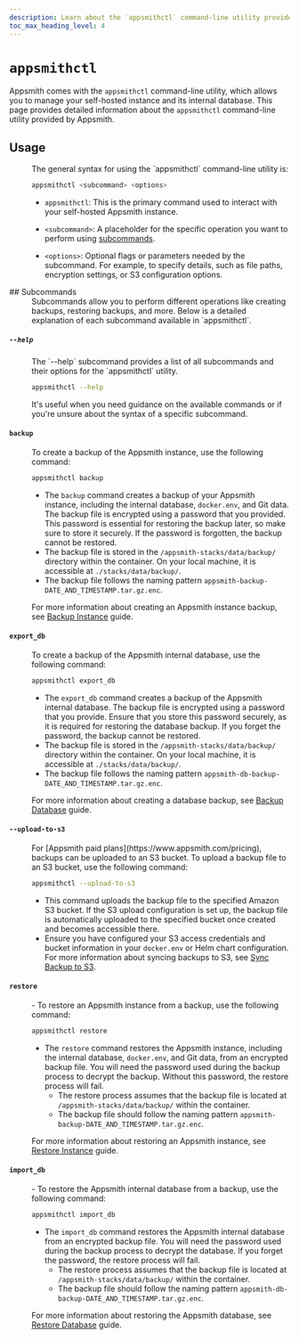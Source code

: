 ```yaml
---
description: Learn about the `appsmithctl` command-line utility provided by Appsmith to manage your self-hosted instance and its database operations.
toc_max_heading_level: 4
---
```


# `appsmithctl`

Appsmith comes with the `appsmithctl` command-line utility, which allows you to manage your self-hosted instance and its internal database. This page provides detailed information about the `appsmithctl` command-line utility provided by Appsmith.

<VideoEmbed host="youtube" videoId="tlbK8Cke3sw" title="How To Use Appsmithctl For Instance Management" caption="How to use Appsmithctl for Docker"/>

## Usage
<dd>
  The general syntax for using the `appsmithctl` command-line utility is:

  ```bash
  appsmithctl <subcommand> <options>
  ```

  - `appsmithctl`: This is the primary command used to interact with your self-hosted Appsmith instance.

  - `<subcommand>`: A placeholder for the specific operation you want to perform using [subcommands](#subcommands).

  - `<options>`: Optional flags or parameters needed by the subcommand. For example, to specify details, such as file paths, encryption settings, or S3 configuration options. 
</dd>
## Subcommands

<dd>
Subcommands allow you to perform different operations like creating backups, restoring backups, and more. Below is a detailed explanation of each subcommand available in `appsmithctl`.
</dd>

##### `--help`

<dd>
The `--help` subcommand provides a list of all subcommands and their options for the `appsmithctl` utility.

  ```bash
  appsmithctl --help
  ```
It's useful when you need guidance on the available commands or if you're unsure about the syntax of a specific subcommand.

</dd>

#### `backup`

<dd>
To create a backup of the Appsmith instance, use the following command:

  ```bash
  appsmithctl backup
  ```
  - The `backup` command creates a backup of your Appsmith instance, including the internal database, `docker.env`, and Git data. The backup file is encrypted using a password that you provided. This password is essential for restoring the backup later, so make sure to store it securely. If the password is forgotten, the backup cannot be restored.
  - The backup file is stored in the `/appsmith-stacks/data/backup/` directory within the container. On your local machine, it is accessible at `./stacks/data/backup/`.
  - The backup file follows the naming pattern `appsmith-backup-DATE_AND_TIMESTAMP.tar.gz.enc`.

For more information about creating an Appsmith instance backup, see [Backup Instance](/getting-started/setup/instance-management/backup-and-restore/backup-instance) guide.
</dd>

#### `export_db`

<dd>
To create a backup of the Appsmith internal database, use the following command:

  ```bash
  appsmithctl export_db
  ```
  - The `export_db` command creates a backup of the Appsmith internal database. The backup file is encrypted using a password that you provide. Ensure that you store this password securely, as it is required for restoring the database backup. If you forget the password, the backup cannot be restored.
  - The backup file is stored in the `/appsmith-stacks/data/backup/` directory within the container. On your local machine, it is accessible at `./stacks/data/backup/`.
  - The backup file follows the naming pattern `appsmith-db-backup-DATE_AND_TIMESTAMP.tar.gz.enc`.

For more information about creating a database backup, see [Backup Database](/getting-started/setup/instance-management/backup-and-restore/backup-database) guide.
</dd>

#### `--upload-to-s3`

<dd>
For [Appsmith paid plans](https://www.appsmith.com/pricing), backups can be uploaded to an S3 bucket. To upload a backup file to an S3 bucket, use the following command:

  ```bash
  appsmithctl --upload-to-s3
  ```
  - This command uploads the backup file to the specified Amazon S3 bucket. If the S3 upload configuration is set up, the backup file is automatically uploaded to the specified bucket once created and becomes accessible there.
  - Ensure you have configured your S3 access credentials and bucket information in your `docker.env` or Helm chart configuration. For more information about syncing backups to S3, see [Sync Backup to S3](/getting-started/setup/instance-management/backup-and-restore/sync-backup-to-s3).
  
</dd>

#### `restore`

<dd>
- To restore an Appsmith instance from a backup, use the following command:

  ```bash
  appsmithctl restore
  ```
- The `restore` command restores the Appsmith instance, including the internal database, `docker.env`, and Git data, from an encrypted backup file. You will need the password used during the backup process to decrypt the backup. Without this password, the restore process will fail.
  - The restore process assumes that the backup file is located at `/appsmith-stacks/data/backup/` within the container.
  - The backup file should follow the naming pattern `appsmith-backup-DATE_AND_TIMESTAMP.tar.gz.enc`.

For more information about restoring an Appsmith instance, see [Restore Instance](/getting-started/setup/instance-management/backup-and-restore/restore-instance) guide.
</dd>

#### `import_db`

<dd>
- To restore the Appsmith internal database from a backup, use the following command:

  ```bash
  appsmithctl import_db
  ```
- The `import_db` command restores the Appsmith internal database from an encrypted backup file. You will need the password used during the backup process to decrypt the database. If you forget the password, the restore process will fail.
  - The restore process assumes that the backup file is located at `/appsmith-stacks/data/backup/` within the container.
  - The backup file should follow the naming pattern `appsmith-db-backup-DATE_AND_TIMESTAMP.tar.gz.enc`.

For more information about restoring the Appsmith database, see [Restore Database](/getting-started/setup/instance-management/backup-and-restore/restore-database) guide.
</dd>
